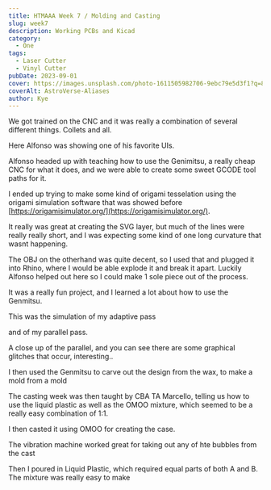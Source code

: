 ```yaml
---
title: HTMAAA Week 7 / Molding and Casting
slug: week7
description: Working PCBs and Kicad
category:
  - One
tags:
  - Laser Cutter
  - Vinyl Cutter
pubDate: 2023-09-01
cover: https://images.unsplash.com/photo-1611505982706-9ebc79e5d3f1?q=80&w=1960&h=1102&auto=format&fit=crop&ixlib=rb-4.0.3&ixid=M3wxMjA3fDB8MHxwaG90by1wYWdlfHx8fGVufDB8fHx8fA%3D%3D
coverAlt: AstroVerse-Aliases
author: Kye
---
```



We got trained on the CNC and it was really a combination of several different things. Collets and all.

Here Alfonso was showing one of his favorite UIs.

<OptimizedCover src={genmitsucontroller} alt="genmitsucontroller"  />

Alfonso headed up with teaching how to use the Genimitsu, a really cheap CNC for what it does, and we were able to create some sweet GCODE tool paths for it.

<OptimizedCover src={alfonsotraining} alt="alfonsotraining"  />


I ended up trying to make some kind of origami tesselation using the origami simulation software that was showed before [https://origamisimulator.org/](https://origamisimulator.org/). 

It really was great at creating the SVG layer, but much of the lines were really really short, and I was expecting some kind of one long curvature that wasnt happening.


The OBJ on the otherhand was quite decent, so I used that and plugged it into Rhino, where I would be able explode it and break it apart. Luckily Alfonso helped out here so I could make 1 sole piece out of the process.

<OptimizedCover src={origamisim} alt="origamisim"  />



 It was a really fun project, and I learned a lot about how to use the Genmitsu.


This was the simulation of my adaptive pass

<OptimizedCover src={adaptivesim} alt="adaptivesim"  />

and of my parallel pass.


<OptimizedCover src={parallelsim} alt="parallelsim"  />



A close up of the parallel, and you can see there are some graphical glitches that occur, interesting..


<OptimizedCover src={glitch} alt="glitch"  />

I then used the Genmitsu to carve out the design from the wax, to make a mold from a mold

<OptimizedCover src={carve} alt="parallelsim"  />


The casting week was then taught by CBA TA Marcello, telling us how to use the liquid plastic as well as the OMOO mixture, which seemed to be a really easy combination of 1:1.

<OptimizedCover src={marcello} alt="marcello"  />


<OptimizedCover src={group} alt="group"  />



I then casted it using OMOO for creating the case.


<OptimizedCover src={cast} alt="cast"  />

The vibration machine worked great for taking out any of hte bubbles from the cast

<OptimizedCover src={bubbles} alt="bubbles" />

Then I poured in Liquid Plastic, which required equal parts of both A and B. The mixture was really easy to make


<OptimizedCover src={finish} alt="finish"  />


